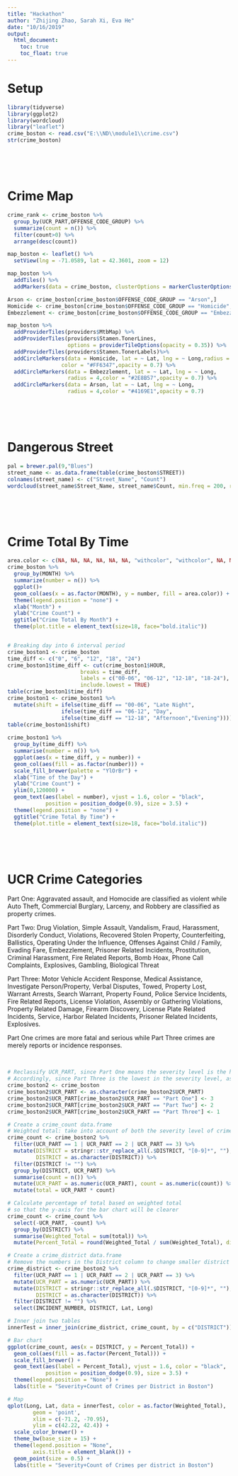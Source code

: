 ---
title: "Hackathon"
author: "Zhijing Zhao, Sarah Xi, Eva He"
date: "10/16/2019"
output: 
  html_document:
    toc: true
    toc_float: true
---

# Setup
```{r,message=FALSE,results="hide"}
library(tidyverse)
library(ggplot2)
library(wordcloud)
library("leaflet")
crime_boston <- read.csv("E:\\ND\\module1\\crime.csv")
str(crime_boston)
```
&nbsp;

&nbsp;


# Crime Map
```{r,warning=FALSE}
crime_rank <- crime_boston %>% 
  group_by(UCR_PART,OFFENSE_CODE_GROUP) %>% 
  summarize(count = n()) %>% 
  filter(count>0) %>% 
  arrange(desc(count))

map_boston <- leaflet() %>% 
  setView(lng = -71.0589, lat = 42.3601, zoom = 12)

map_boston %>% 
  addTiles() %>% 
  addMarkers(data = crime_boston, clusterOptions = markerClusterOptions())

Arson <- crime_boston[crime_boston$OFFENSE_CODE_GROUP == "Arson",]
Homicide <- crime_boston[crime_boston$OFFENSE_CODE_GROUP == "Homicide",]
Embezzlement <- crime_boston[crime_boston$OFFENSE_CODE_GROUP == "Embezzlement",]

map_boston %>% 
  addProviderTiles(providers$MtbMap) %>%
  addProviderTiles(providers$Stamen.TonerLines,
                   options = providerTileOptions(opacity = 0.35)) %>%
  addProviderTiles(providers$Stamen.TonerLabels)%>%
  addCircleMarkers(data = Homicide, lat = ~ Lat, lng = ~ Long,radius = 4,
                 color = "#FF6347",opacity = 0.7) %>% 
  addCircleMarkers(data = Embezzlement, lat = ~ Lat, lng = ~ Long, 
                   radius = 4,color = "#2E8B57",opacity = 0.7) %>% 
  addCircleMarkers(data = Arson, lat = ~ Lat, lng = ~ Long, 
                   radius = 4,color = "#4169E1",opacity = 0.7) 

```

&nbsp;

&nbsp;



# Dangerous Street

```{r}
pal = brewer.pal(9,"Blues")
street_name <- as.data.frame(table(crime_boston$STREET))
colnames(street_name) <- c("Street_Name", "Count")
wordcloud(street_name$Street_Name, street_name$Count, min.freq = 200, random.order = F, random.color = F, colors =c("black", "cornflowerblue", "darkred"), scale = c(2,.3))
```
&nbsp;

&nbsp;



# Crime Total By Time

```{r,message=FALSE, warning=FALSE}
area.color <- c(NA, NA, NA, NA, NA, NA, "withcolor", "withcolor", NA, NA, NA, NA)
crime_boston %>%
  group_by(MONTH) %>% 
  summarize(number = n()) %>% 
  ggplot()+
  geom_col(aes(x = as.factor(MONTH), y = number, fill = area.color)) +
  theme(legend.position = "none") +
  xlab("Month") +
  ylab("Crime Count") +
  ggtitle("Crime Total By Month") +
  theme(plot.title = element_text(size=18, face="bold.italic"))


# Breaking day into 6 interval period
crime_boston1 <- crime_boston
time_diff <- c("0", "6", "12", "18", "24") 
crime_boston1$time_diff <- cut(crime_boston1$HOUR, 
                       breaks = time_diff,
                       labels = c("00-06", "06-12", "12-18", "18-24"), 
                       include.lowest = TRUE)
table(crime_boston1$time_diff)
crime_boston1 <- crime_boston1 %>% 
  mutate(shift = ifelse(time_diff == "00-06", "Late Night",
                 ifelse(time_diff == "06-12", "Day",
                 ifelse(time_diff == "12-18", "Afternoon","Evening"))))
table(crime_boston1$shift)
         
crime_boston1 %>%
  group_by(time_diff) %>% 
  summarise(number = n()) %>%
  ggplot(aes(x = time_diff, y = number)) +
  geom_col(aes(fill = as.factor(number))) +
  scale_fill_brewer(palette = "YlOrBr") +
  xlab("Time of the Day") +
  ylab("Crime Count") +
  ylim(0,120000) +
  geom_text(aes(label = number), vjust = 1.6, color = "black",
            position = position_dodge(0.9), size = 3.5) +
  theme(legend.position = "none") +
  ggtitle("Crime Total By Time") +
  theme(plot.title = element_text(size=18, face="bold.italic"))
```
&nbsp;

&nbsp;




# UCR Crime Categories

Part One: Aggravated assault, and Homocide are classified as violent while Auto Theft, Commercial Burglary, Larceny, and Robbery are classified as property crimes. 

Part Two: Drug Violation, Simple Assault, Vandalism, Fraud, Harassment, Disorderly Conduct, Violations, Recovered Stolen Property, Counterfeiting, Ballistics, Operating Under the Influence, Offenses Against Child / Family, Evading Fare, Embezzlement, Prisoner Related Incidents, Prostitution, Criminal Harassment, Fire Related Reports,  Bomb Hoax, Phone Call Complaints, Explosives, Gambling, Biological Threat

Part Three: Motor Vehicle Accident Response, Medical Assistance, Investigate Person/Property, Verbal Disputes, Towed, Property Lost, Warrant Arrests, Search Warrant, Property Found, Police Service Incidents, Fire Related Reports, License Violation, Assembly or Gathering Violations, Property Related Damage, Firearm Discovery, License Plate Related Incidents, Service, Harbor Related Incidents, Prisoner Related Incidents, Explosives.


Part One crimes are more fatal and serious while Part Three crimes are merely reports or incidence responses.

&nbsp;

```{r}
# Reclassify UCR_PART, since Part One means the severity level is the highest, assign number "3" to this category
# Accordingly, since Part Three is the lowest in the severity level, assign number "1" to this category
crime_boston2 <- crime_boston
crime_boston2$UCR_PART <- as.character(crime_boston2$UCR_PART)
crime_boston2$UCR_PART[crime_boston2$UCR_PART == "Part One"] <- 3
crime_boston2$UCR_PART[crime_boston2$UCR_PART == "Part Two"] <- 2
crime_boston2$UCR_PART[crime_boston2$UCR_PART == "Part Three"] <- 1

# Create a crime_count data.frame
# Weighted total: take into account of both the severity level of crimes and the number of crimes in each district
crime_count <- crime_boston2 %>%
  filter(UCR_PART == 1 | UCR_PART == 2 | UCR_PART == 3) %>%
  mutate(DISTRICT = stringr::str_replace_all(.$DISTRICT, "[0-9]*", ""),
         DISTRICT = as.character(DISTRICT)) %>%
  filter(DISTRICT != "") %>%
  group_by(DISTRICT, UCR_PART) %>%
  summarise(count = n()) %>%
  mutate(UCR_PART = as.numeric(UCR_PART), count = as.numeric(count)) %>%
  mutate(total = UCR_PART * count)

# Calculate percentage of total based on weighted total
# so that the y-axis for the bar chart will be clearer
crime_count <- crime_count %>%
  select(-UCR_PART, -count) %>%
  group_by(DISTRICT) %>%
  summarise(Weighted_Total = sum(total)) %>%
  mutate(Percent_Total = round(Weighted_Total / sum(Weighted_Total), digits = 2))

# Create a crime_district data.frame
# Remove the numbers in the District column to change smaller district divisions to more general divisions
crime_district <- crime_boston2 %>%
  filter(UCR_PART == 1 | UCR_PART == 2 | UCR_PART == 3) %>%
  mutate(UCR_PART = as.numeric(UCR_PART)) %>%
  mutate(DISTRICT = stringr::str_replace_all(.$DISTRICT, "[0-9]*", ""),
         DISTRICT = as.character(DISTRICT)) %>%
  filter(DISTRICT != "") %>%
  select(INCIDENT_NUMBER, DISTRICT, Lat, Long)

# Inner join two tables
innerTest = inner_join(crime_district, crime_count, by = c("DISTRICT"))

# Bar chart
ggplot(crime_count, aes(x = DISTRICT, y = Percent_Total)) +
  geom_col(aes(fill = as.factor(Percent_Total))) +
  scale_fill_brewer() +
  geom_text(aes(label = Percent_Total), vjust = 1.6, color = "black",
            position = position_dodge(0.9), size = 3.5) +
  theme(legend.position = "None") +
  labs(title = "Severity+Count of Crimes per District in Boston")

# Map
qplot(Long, Lat, data = innerTest, color = as.factor(Weighted_Total), 
        geom = 'point', 
        xlim = c(-71.2, -70.95), 
        ylim = c(42.22, 42.4)) +
  scale_color_brewer() +
  theme_bw(base_size = 15) +
  theme(legend.position = "None",
        axis.title = element_blank()) +
  geom_point(size = 0.5) +
  labs(title = "Severity+Count of Crimes per district in Boston")
```

&nbsp;

&nbsp;









